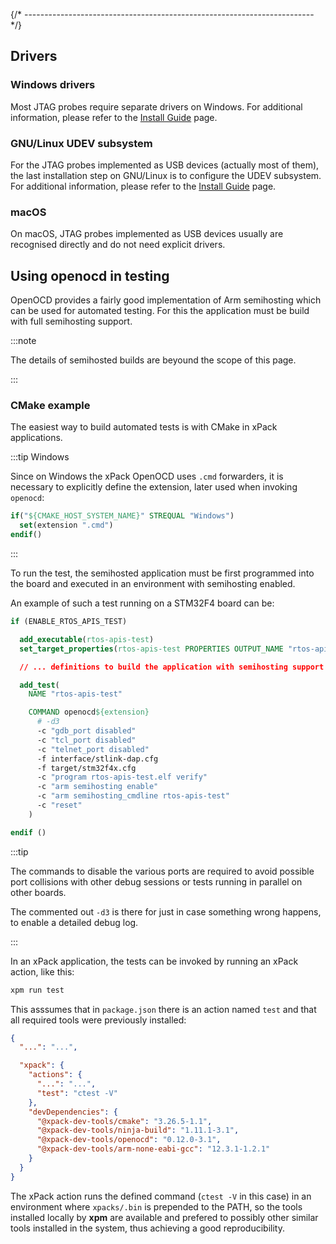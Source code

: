 
{/* ------------------------------------------------------------------------ */}

## Drivers

### Windows drivers

Most JTAG probes require separate drivers on Windows.
For additional information, please refer to the
[Install Guide](/docs/install/) page.

### GNU/Linux UDEV subsystem

For the JTAG probes implemented as USB devices (actually most of them),
the last installation step on GNU/Linux is to configure the UDEV subsystem.
For additional information, please refer to the
[Install Guide](https://xpack.github.io/openocd/install/) page.

### macOS

On macOS, JTAG probes implemented as USB devices usually are
recognised directly and do not need explicit drivers.

## Using openocd in testing

OpenOCD provides a fairly good implementation of Arm semihosting
which can be used for automated testing. For this the application must
be build with full semihosting support.

:::note

The details of semihosted builds
are beyound the scope of this page.

:::

### CMake example

The easiest way to build automated tests is with CMake in xPack applications.

:::tip Windows

Since on Windows the xPack OpenOCD uses `.cmd` forwarders, it is necessary
to explicitly define the extension, later used when invoking `openocd`:

```cmake
if("${CMAKE_HOST_SYSTEM_NAME}" STREQUAL "Windows")
  set(extension ".cmd")
endif()
```

:::

To run the test, the semihosted application must be first programmed
into the board and executed in an environment with semihosting enabled.

An example of such a test running on a STM32F4 board can be:

```cmake
if (ENABLE_RTOS_APIS_TEST)

  add_executable(rtos-apis-test)
  set_target_properties(rtos-apis-test PROPERTIES OUTPUT_NAME "rtos-apis-test")

  // ... definitions to build the application with semihosting support ...

  add_test(
    NAME "rtos-apis-test"

    COMMAND openocd${extension}
      # -d3
      -c "gdb_port disabled"
      -c "tcl_port disabled"
      -c "telnet_port disabled"
      -f interface/stlink-dap.cfg
      -f target/stm32f4x.cfg
      -c "program rtos-apis-test.elf verify"
      -c "arm semihosting enable"
      -c "arm semihosting_cmdline rtos-apis-test"
      -c "reset"
    )

endif ()
```

:::tip

The commands to disable the various ports are required to avoid
possible port collisions with other debug sessions or tests running
in parallel on other boards.

The commented out `-d3` is there for just in case something wrong
happens, to enable a detailed debug log.

:::

In an xPack application, the tests can be invoked by running an xPack action,
like this:

```sh
xpm run test
```

This asssumes that in `package.json` there is an action named `test`
and that all required tools were previously installed:

```json
{
  "...": "...",

  "xpack": {
    "actions": {
      "...": "...",
      "test": "ctest -V"
    },
    "devDependencies": {
      "@xpack-dev-tools/cmake": "3.26.5-1.1",
      "@xpack-dev-tools/ninja-build": "1.11.1-3.1",
      "@xpack-dev-tools/openocd": "0.12.0-3.1",
      "@xpack-dev-tools/arm-none-eabi-gcc": "12.3.1-1.2.1"
    }
  }
}
```

The xPack action runs the defined command (`ctest -V` in this case)
in an environment where `xpacks/.bin` is prepended to the PATH, so
the tools installed locally by **xpm** are available and prefered to
possibly other similar tools installed in the system, thus
achieving a good reproducibility.
